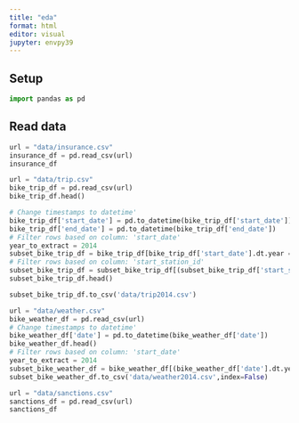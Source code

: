 ```yaml
---
title: "eda"
format: html
editor: visual
jupyter: envpy39
---
```


## Setup

```python
import pandas as pd
```

## Read data

```python
url = "data/insurance.csv"
insurance_df = pd.read_csv(url)
insurance_df
```

```python
url = "data/trip.csv"
bike_trip_df = pd.read_csv(url)
bike_trip_df.head()

```

```python
# Change timestamps to datetime'
bike_trip_df['start_date'] = pd.to_datetime(bike_trip_df['start_date'])
bike_trip_df['end_date'] = pd.to_datetime(bike_trip_df['end_date'])
# Filter rows based on column: 'start_date'
year_to_extract = 2014
subset_bike_trip_df = bike_trip_df[bike_trip_df['start_date'].dt.year == year_to_extract]
# Filter rows based on column: 'start_station_id'
subset_bike_trip_df = subset_bike_trip_df[(subset_bike_trip_df['start_station_id'] > 60) & (subset_bike_trip_df['start_station_id'] <= 70)]
subset_bike_trip_df.head()
```

```python
subset_bike_trip_df.to_csv('data/trip2014.csv')
```

```python
url = "data/weather.csv"
bike_weather_df = pd.read_csv(url)
# Change timestamps to datetime'
bike_weather_df['date'] = pd.to_datetime(bike_weather_df['date'])
bike_weather_df.head()
# Filter rows based on column: 'start_date'
year_to_extract = 2014
subset_bike_weather_df = bike_weather_df[(bike_weather_df['date'].dt.year == year_to_extract)]
subset_bike_weather_df.to_csv('data/weather2014.csv',index=False)
```

```python
url = "data/sanctions.csv"
sanctions_df = pd.read_csv(url)
sanctions_df

```